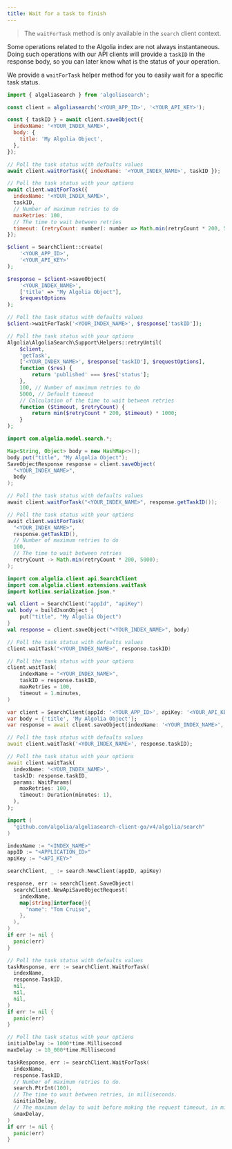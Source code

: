 ```yaml
---
title: Wait for a task to finish
---
```



> The `waitForTask` method is only available in the `search` client context.

Some operations related to the Algolia index are not always instantaneous. Doing such operations with our API clients will provide a `taskID` in the response body, so you can later know what is the status of your operation.

We provide a `waitForTask` helper method for you to easily wait for a specific task status.

<TabsLanguage>
<TabItem value="javascript">

```js
import { algoliasearch } from 'algoliasearch';

const client = algoliasearch('<YOUR_APP_ID>', '<YOUR_API_KEY>');

const { taskID } = await client.saveObject({
  indexName: '<YOUR_INDEX_NAME>',
  body: {
    title: 'My Algolia Object',
  },
});

// Poll the task status with defaults values
await client.waitForTask({ indexName: '<YOUR_INDEX_NAME>', taskID });

// Poll the task status with your options
await client.waitForTask({
  indexName: '<YOUR_INDEX_NAME>',
  taskID,
  // Number of maximum retries to do
  maxRetries: 100,
  // The time to wait between retries
  timeout: (retryCount: number): number => Math.min(retryCount * 200, 5000),
});
```

</TabItem>
<TabItem value="php">

```php
$client = SearchClient::create(
    '<YOUR_APP_ID>',
    '<YOUR_API_KEY>'
);

$response = $client->saveObject(
    '<YOUR_INDEX_NAME>',
    ['title' => "My Algolia Object"],
    $requestOptions
);

// Poll the task status with defaults values
$client->waitForTask('<YOUR_INDEX_NAME>', $response['taskID']);

// Poll the task status with your options
Algolia\AlgoliaSearch\Support\Helpers::retryUntil(
    $client,
    'getTask',
    ['<YOUR_INDEX_NAME>', $response['taskID'], $requestOptions],
    function ($res) {
        return 'published' === $res['status'];
    },
    100, // Number of maximum retries to do
    5000, // Default timeout
    // Calculation of the time to wait between retries
    function ($timeout, $retryCount) {
        return min($retryCount * 200, $timeout) * 1000;
    }
);
```

</TabItem>
<TabItem value="java">

```java
import com.algolia.model.search.*;

Map<String, Object> body = new HashMap<>();
body.put("title", "My Algolia Object");
SaveObjectResponse response = client.saveObject(
  "<YOUR_INDEX_NAME>",
  body
);

// Poll the task status with defaults values
await client.waitForTask("<YOUR_INDEX_NAME>", response.getTaskID());

// Poll the task status with your options
await client.waitForTask(
  "<YOUR_INDEX_NAME>",
  response.getTaskID(),
  // Number of maximum retries to do
  100,
  // The time to wait between retries
  retryCount -> Math.min(retryCount * 200, 5000);
);
```

</TabItem>

<TabItem value="kotlin">

```kotlin
import com.algolia.client.api.SearchClient
import com.algolia.client.extensions.waitTask
import kotlinx.serialization.json.*

val client = SearchClient("appId", "apiKey")
val body = buildJsonObject {
    put("title", "My Algolia Object")
}
val response = client.saveObject("<YOUR_INDEX_NAME>", body)

// Poll the task status with defaults values
client.waitTask("<YOUR_INDEX_NAME>", response.taskID)

// Poll the task status with your options
client.waitTask(
    indexName = "<YOUR_INDEX_NAME>",
    taskID = response.taskID,
    maxRetries = 100,
    timeout = 1.minutes,
)
```

</TabItem>

<TabItem value="dart">

```dart
var client = SearchClient(appId: '<YOUR_APP_ID>', apiKey: '<YOUR_API_KEY>');
var body = {'title', 'My Algolia Object'};
var response = await client.saveObject(indexName: '<YOUR_INDEX_NAME>', body: body);

// Poll the task status with defaults values
await client.waitTask('<YOUR_INDEX_NAME>', response.taskID);

// Poll the task status with your options
await client.waitTask(
  indexName: '<YOUR_INDEX_NAME>',
  taskID: response.taskID,
  params: WaitParams(
    maxRetries: 100,
    timeout: Duration(minutes: 1),
  ),
);
```

</TabItem>
<TabItem value="go">

```go
import (
  "github.com/algolia/algoliasearch-client-go/v4/algolia/search"
)

indexName := "<INDEX_NAME>"
appID := "<APPLICATION_ID>"
apiKey := "<API_KEY>"

searchClient, _ := search.NewClient(appID, apiKey)

response, err := searchClient.SaveObject(
  searchClient.NewApiSaveObjectRequest(
    indexName,
    map[string]interface{}{
      "name": "Tom Cruise",
    },
  ),
)
if err != nil {
  panic(err)
}

// Poll the task status with defaults values
taskResponse, err := searchClient.WaitForTask(
  indexName,
  response.TaskID,
  nil,
  nil,
  nil,
)
if err != nil {
  panic(err)
}

// Poll the task status with your options
initialDelay := 1000*time.Millisecond
maxDelay := 10_000*time.Millisecond

taskResponse, err := searchClient.WaitForTask(
  indexName,
  response.TaskID,
  // Number of maximum retries to do.
  search.PtrInt(100),
  // The time to wait between retries, in milliseconds.
  &initialDelay,
  // The maximum delay to wait before making the request timeout, in milliseconds.
  &maxDelay,
)
if err != nil {
  panic(err)
}
```

</TabItem>
</TabsLanguage>
